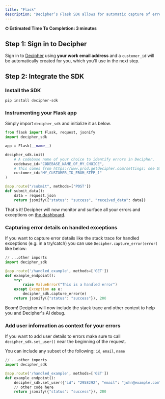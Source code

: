 ```yaml
---
title: "Flask"
description: "Decipher’s Flask SDK allows for automatic capture of errors including helpful details like logs, local variables, and raw payload data."
---
```


<Note> **⏱ Estimated Time To Completion: 3 minutes**</Note>

## Step 1: Sign in to Decipher

Sign in to [Decipher](https://prod.getdecipher.com) using **your work email address** and a `customer_id` will be automatically created for you, which you'll use in the next step.

## Step 2: Integrate the SDK

### Install the SDK

```shell Terminal
pip install decipher-sdk
```

### Instrumenting your Flask app

Simply import `decipher_sdk` and initialize it as below.

```python app.py
from flask import Flask, request, jsonify
import decipher_sdk

app = Flask(__name__)

decipher_sdk.init(
    # A codebase name of your choice to identify errors in Decipher.
    codebase_id="CODEBASE_NAME_OF_MY_CHOICE",
    # This comes from https://www.prod.getdecipher.com/settings; see Step 1.
    customer_id="MY_CUSTOMER_ID_FROM_STEP_1"
)

@app.route("/submit", methods=['POST'])
def submit_data():
    data = request.json
    return jsonify({"status": "success", "received_data": data})

```
That's it! Decipher will now monitor and surface all your errors and exceptions on [the dashboard](https://www.prod.getdecipher.com).


### Capturing error details on handled exceptions

If you want to capture error details like the stack trace for handled exceptions (e.g. in a try/catch) you can use `Decipher.capture_error(error)` like below:

```python app.py
// ...other imports
import decipher_sdk

@app.route('/handled_example', methods=['GET'])
def example_endpoint():
    try:
        raise ValueError("This is a handled error")
    except Exception as e:
        decipher_sdk.capture_error(e)
    return jsonify({"status": "success"}), 200

```

Boom! Decipher will now include the stack trace and other context to help you and Decipher's AI debug.

### Add user information as context for your errors

If you want to add user details to errors make sure to call `decipher_sdk.set_user()` near the beginning of the request. 

You can include any subset of the following: `id`, `email`, `name`

```python app.py
// ...other imports
import decipher_sdk

@app.route('/handled_example', methods=['GET'])
def example_endpoint():
    decipher_sdk.set_user({"id": "2958292", "email": "john@example.com", "name:": "John Smith"})
    // other code here
    return jsonify({"status": "success"}), 200

```